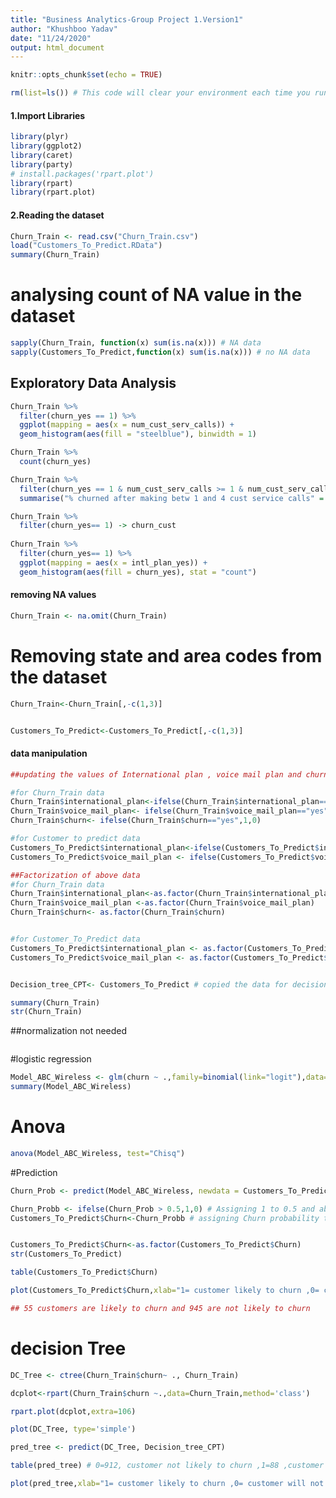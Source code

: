 ```yaml
---
title: "Business Analytics-Group Project 1.Version1"
author: "Khushboo Yadav"
date: "11/24/2020"
output: html_document
---
```


```r
knitr::opts_chunk$set(echo = TRUE)

rm(list=ls()) # This code will clear your environment each time you run all. 
```

#### 1.Import Libraries
```r
library(plyr)
library(ggplot2)
library(caret)
library(party)
# install.packages('rpart.plot')
library(rpart)
library(rpart.plot)
```

#### 2.Reading the dataset  
```r
Churn_Train <- read.csv("Churn_Train.csv") 
load("Customers_To_Predict.RData")
summary(Churn_Train)
```
# analysing count of NA value in the dataset
```r
sapply(Churn_Train, function(x) sum(is.na(x))) # NA data
sapply(Customers_To_Predict,function(x) sum(is.na(x))) # no NA data
```

## Exploratory Data Analysis
```r
Churn_Train %>% 
  filter(churn_yes == 1) %>%
  ggplot(mapping = aes(x = num_cust_serv_calls)) +
  geom_histogram(aes(fill = "steelblue"), binwidth = 1)

Churn_Train %>% 
  count(churn_yes)

Churn_Train %>% 
  filter(churn_yes == 1 & num_cust_serv_calls >= 1 & num_cust_serv_calls <= 4)%>% 
  summarise("% churned after making betw 1 and 4 cust service calls" = n()/707*100)

Churn_Train %>% 
  filter(churn_yes== 1) -> churn_cust
 
Churn_Train %>% 
  filter(churn_yes== 1) %>%
  ggplot(mapping = aes(x = intl_plan_yes)) +
  geom_histogram(aes(fill = churn_yes), stat = "count")
```

#### removing NA values
```r
Churn_Train <- na.omit(Churn_Train)
```

# Removing state and area codes from the dataset
```r
Churn_Train<-Churn_Train[,-c(1,3)] 


Customers_To_Predict<-Customers_To_Predict[,-c(1,3)]
```
#### data manipulation
```r
##updating the values of International plan , voice mail plan and churn to 1 or 0

#for Churn_Train data
Churn_Train$international_plan<-ifelse(Churn_Train$international_plan=="yes",1,0)
Churn_Train$voice_mail_plan<- ifelse(Churn_Train$voice_mail_plan=="yes",1,0)
Churn_Train$churn<- ifelse(Churn_Train$churn=="yes",1,0)

#for Customer to predict data
Customers_To_Predict$international_plan<-ifelse(Customers_To_Predict$international_plan=="yes",1,0)
Customers_To_Predict$voice_mail_plan <- ifelse(Customers_To_Predict$voice_mail_plan=="yes",1,0)

##Factorization of above data
#for Churn_Train data
Churn_Train$international_plan<-as.factor(Churn_Train$international_plan)
Churn_Train$voice_mail_plan <-as.factor(Churn_Train$voice_mail_plan)
Churn_Train$churn<- as.factor(Churn_Train$churn)


#for Customer_To_Predict data
Customers_To_Predict$international_plan <- as.factor(Customers_To_Predict$international_plan)
Customers_To_Predict$voice_mail_plan <- as.factor(Customers_To_Predict$voice_mail_plan)


Decision_tree_CPT<- Customers_To_Predict # copied the data for decision tree

summary(Churn_Train)
str(Churn_Train)

```

##normalization not needed
```r

```

#logistic regression
```r
Model_ABC_Wireless <- glm(churn ~ .,family=binomial(link="logit"),data=Churn_Train)
summary(Model_ABC_Wireless)
```

# Anova
```r
anova(Model_ABC_Wireless, test="Chisq")
```


#Prediction
```r

Churn_Prob <- predict(Model_ABC_Wireless, newdata = Customers_To_Predict, type = 'response')

Churn_Probb <- ifelse(Churn_Prob > 0.5,1,0) # Assigning 1 to 0.5 and above  and 0 to 0.5 below
Customers_To_Predict$Churn<-Churn_Probb # assigning Churn probability to new Column Churn


Customers_To_Predict$Churn<-as.factor(Customers_To_Predict$Churn)
str(Customers_To_Predict)

table(Customers_To_Predict$Churn)

plot(Customers_To_Predict$Churn,xlab="1= customer likely to churn ,0= customer will not churn" , ylab="Customers",main="Prediction of customers who are likely to churn",col="sky blue")

## 55 customers are likely to churn and 945 are not likely to churn
```
# decision Tree
```r
DC_Tree <- ctree(Churn_Train$churn~ ., Churn_Train)

dcplot<-rpart(Churn_Train$churn ~.,data=Churn_Train,method='class')

rpart.plot(dcplot,extra=106)

plot(DC_Tree, type='simple')

pred_tree <- predict(DC_Tree, Decision_tree_CPT)

table(pred_tree) # 0=912, customer not likely to churn ,1=88 ,customer likely to churn 

plot(pred_tree,xlab="1= customer likely to churn ,0= customer will not churn" , ylab="Customers",main="Prediction of customers who are likely to churn",col="orange")
```
